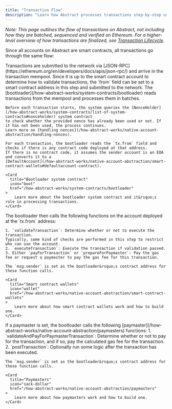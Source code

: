 ```yaml
---
title: "Transaction Flow"
description: "Learn how Abstract processes transactions step-by-step using native account abstraction."
---
```


_Note: This page outlines the flow of transactions on Abstract, not including how they are batched,
sequenced and verified on Ethereum. For a higher-level overview of how transactions are finalized, see
[Transaction Lifecycle](/how-abstract-works/architecture/transaction-lifecycle)._

Since all accounts on Abstract are smart contracts, all transactions go through the same flow:

<Steps>
  <Step title="Submitting transactions">
    Transactions are submitted to the network via [JSON-RPC](https://ethereum.org/en/developers/docs/apis/json-rpc/)
    and arrive in the transaction mempool. Since it is up to the smart contract account to determine how to validate transactions,
    the `from` field can be set to a smart contract address in this step and submitted to the network.
  </Step>

  <Step title="Bootloader processing">
    The [bootloader](/how-abstract-works/system-contracts/bootloader) reads transactions from the mempool
    and processes them in batches.

    Before each transaction starts, the system queries the [NonceHolder](/how-abstract-works/system-contracts/list-of-system-contracts#nonceholder) system contract
    to check whether the provided nonce has already been used or not. If it has not been used, the process continues.
    Learn more on [handling nonces](/how-abstract-works/native-account-abstraction/handling-nonces).

    For each transaction, the bootloader reads the `tx.from` field and checks if there is any contract code deployed at that address.
    If there is no contract code, it assumes the sender account is an EOA and converts it to a
    [DefaultAccount](/how-abstract-works/native-account-abstraction/smart-contract-wallets#defaultaccount-contract).

    <Card
      title="Bootloader system contract"
      icon="boot"
      href="/how-abstract-works/system-contracts/bootloader"
    >
        Learn more about the bootloader system contract and it&rsquo;s role in processing transactions.
    </Card>

</Step>

<Step title="Smart contract account validation & execution">
    The bootloader then calls the following functions on the account deployed at the `tx.from` address:
  
    1. `validateTransaction`: Determine whether or not to execute the transaction. 
    Typically, some kind of checks are performed in this step to restrict who can use the account.
    2. `executeTransaction`: Execute the transaction if validation passed.
    3. Either `payForTransaction` or `prepareForPaymaster`: Pay the gas fee or request a paymaster to pay the gas fee for this transaction.
  
    The `msg.sender` is set as the bootloader&rsquo;s contract address for these function calls.

    <Card
      title="Smart contract wallets"
      icon="wallet"
      href="/how-abstract-works/native-account-abstraction/smart-contract-wallets"
    >
        Learn more about how smart contract wallets work and how to build one.
    </Card>

  </Step>

<Step title="Paymasters (optional)">
    If a paymaster is set, the bootloader calls the following [paymaster](/how-abstract-works/native-account-abstraction/paymasters) functions:
        1. `validateAndPayForPaymasterTransaction`: Determine whether or not to pay for the transaction, and if so, pay the calculated gas fee for the transaction.
        2. `postTransaction`: Optionally run some logic after the transaction has been executed.

    The `msg.sender` is set as the bootloader&rsquo;s contract address for these function calls.

    <Card
      title="Paymasters"
      icon="sack-dollar"
      href="/how-abstract-works/native-account-abstraction/paymasters"
    >
        Learn more about how paymasters work and how to build one.
    </Card>

  </Step>
</Steps>
